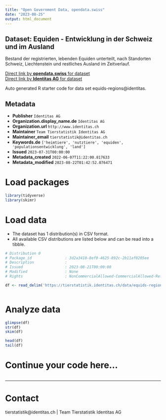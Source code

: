 ```yaml
---
title: "Open Government Data, opendata.swiss"
date: "2023-08-25"
output: html_document
---
```


## Dataset: Equiden - Entwicklung in der Schweiz und im Ausland

Bestand der registrierten, lebenden Equiden unterteilt, nach Standorten Schweiz, Liechtenstein und restliches Ausland im Zeitverlauf. 

[Direct link by **opendata.swiss** for dataset](https://opendata.swiss/de/dataset/equiden-entwicklung-in-der-schweiz-und-im-ausland)<br>
[Direct link by **Identitas AG** for dataset](https://tierstatistik.identitas.ch/)

Auto generated R starter code for data set equids-regions@identitas.

## Metadata

- **Publisher** `Identitas AG`
- **Organization.display_name.de** `Identitas AG`
- **Organization.url** `http://www.identitas.ch`
- **Maintainer** `Team Tierstatistik Identitas AG`
- **Maintainer_email** `tierstatistik@identitas.ch`
- **Keywords.de** `['heimtiere', 'nutztiere', 'equiden', 'populationsentwicklung', 'land']`
- **Issued** `2023-07-31T00:00:00`
- **Metadata_created** `2022-06-07T11:22:00.817633`
- **Metadata_modified** `2023-08-22T01:42:52.076471`


# Load packages

```r

library(tidyverse)
library(skimr)

```

# Load data

-   The dataset has 1 distribution(s) in CSV format.
-   All available CSV distributions are listed below and can be read into a tibble.

```r

# Distribution 0
# Package_id               : 3d2a3410-8ef0-4625-892c-2b11af0205ee
# Description              : 
# Issued                   : 2023-08-21T00:00:00
# Modified                 : None
# Rights                   : NonCommercialAllowed-CommercialAllowed-ReferenceRequired

df <- read_delim('https://tierstatistik.identitas.ch/data/equids-regions.csv')



```

# Analyze data

```r

glimpse(df)
str(df)
skim(df)

head(df)
tail(df)

```

# Continue your code here...

```r

```

------------------------------------------------------------------------

# Contact

tierstatistik@identitas.ch | Team Tierstatistik Identitas AG
